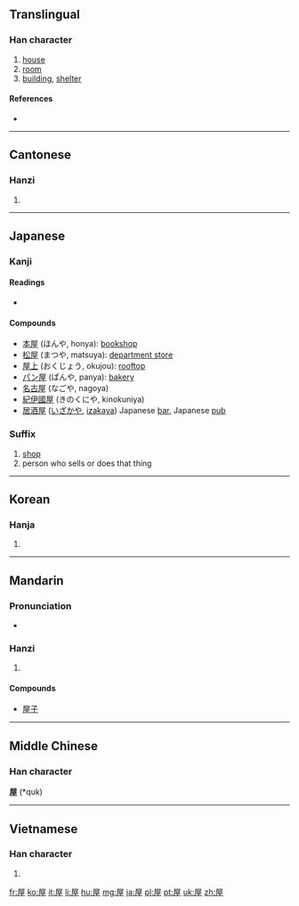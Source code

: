==Translingual==

===Han character===
{{Han char|rn=44|rad=尸|as=06|sn=9|four=7721<sub>4</sub>|canj=尸一戈土 (SMIG)|ids=⿸[[尸]][[至]]}}

# [[house]]
# [[room]]
# [[building]], [[shelter]]

====References====
* {{Han ref|kx=0301.190|dkj=07684|dj=0598.110|hdz=20972.010|uh=5C4B|ud=23627|bh=ABCE|bd=43982}}

----

==Cantonese==

===Hanzi===
{{yue-hanzi|jyut=[[nguk1]], [[uk1]]|y=nguk1, uk1}}

# {{defn|lang=yue|sort=尸06}}

----

==Japanese==

===Kanji===
{{ja-kanji|grade=3|rs=尸06}}

====Readings====
* {{ja-readings|on=[[おく]] (oku) , from  [[をく]] (woku)|kun=[[や]] (ya), [[やね]] (yane)}}

====Compounds====
* [[本屋]] (ほんや, honya): [[bookshop]]
* [[松屋]] (まつや, matsuya): [[department store]]
* [[屋上]] (おくじょう, okujou): [[rooftop]]
* [[パン屋]] (ぱんや, panya): [[bakery]]
* [[名古屋]] (なごや, nagoya)
* [[紀伊國屋]] (きのくにや, kinokuniya)
* [[居酒屋]] ([[いざかや]], [[izakaya]]) Japanese [[bar]], Japanese [[pub]]

===Suffix===
{{ja-pos|k|suffix|hira=や|rom=ya}} 

# [[shop]]
# person who sells or does that thing

----

==Korean==

===Hanja===
{{ko-hanja|hangeul=옥|rv=ok|mr=ok}}

# {{defn|lang=ko|sort=尸06}}

----

==Mandarin==

===Pronunciation===
* {{audio|Zh-wu.ogg|Audio|lang=cmn}}

===Hanzi===
{{cmn-hanzi|pin=[[wū]] ([[wu1]])|wg=wu<sup>1</sup>}}

# {{defn|lang=cmn|sort=尸06}}

====Compounds====

* [[屋子]]

----

==Middle Chinese==
===Han character===
'''屋''' (*quk)<!--note: asterisk indicates that this character appears more than four times in the Tang Dynasty corpus of literature-->

----

==Vietnamese==

===Han character===
{{vi-hantu|[[ốc]], [[ọc]]|rs=尸06}}

# {{defn|lang=vi|sort=尸06}}

[[fr:屋]]
[[ko:屋]]
[[it:屋]]
[[li:屋]]
[[hu:屋]]
[[mg:屋]]
[[ja:屋]]
[[pl:屋]]
[[pt:屋]]
[[uk:屋]]
[[zh:屋]]